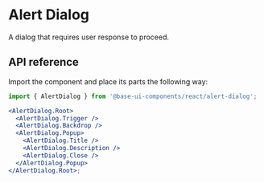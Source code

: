 # Alert Dialog

<Subtitle>A dialog that requires user response to proceed.</Subtitle>
<meta name="description" content="A high-quality unstyled alert dialog component for React." />

<Demo path="./demos/hero" />

## API reference

Import the component and place its parts the following way:

```jsx title="Anatomy"
import { AlertDialog } from '@base-ui-components/react/alert-dialog';

<AlertDialog.Root>
  <AlertDialog.Trigger />
  <AlertDialog.Backdrop />
  <AlertDialog.Popup>
    <AlertDialog.Title />
    <AlertDialog.Description />
    <AlertDialog.Close />
  </AlertDialog.Popup>
</AlertDialog.Root>;
```

<Reference component="AlertDialog" parts="Root, Trigger, Backdrop, Popup, Title, Description" />
